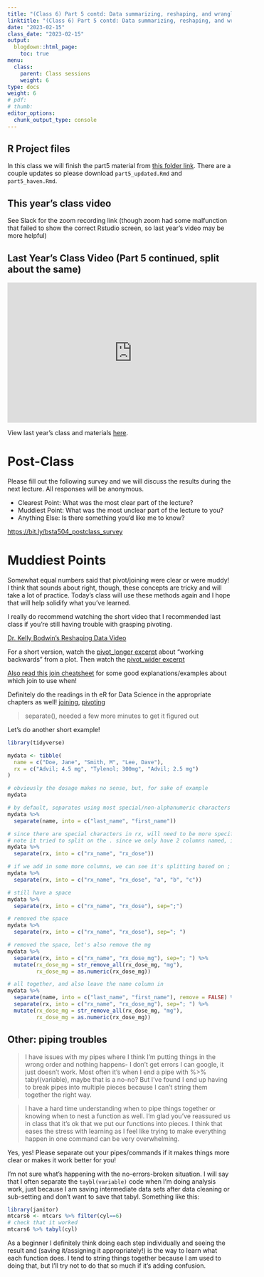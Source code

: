 ```yaml
---
title: "(Class 6) Part 5 contd: Data summarizing, reshaping, and wrangling with multiple tables (contd)"
linktitle: "(Class 6) Part 5 contd: Data summarizing, reshaping, and wrangling with multiple tables (contd)"
date: "2023-02-15"
class_date: "2023-02-15"
output:
  blogdown::html_page:
    toc: true
menu:
  class:
    parent: Class sessions
    weight: 6
type: docs
weight: 6
# pdf: 
# thumb: 
editor_options: 
  chunk_output_type: console
---
```


## R Project files


In this class we will finish the part5 material from [this folder link](https://bit.ly/bsta504_dropbox_2023). There are a couple updates so please download `part5_updated.Rmd` and `part5_haven.Rmd`.


## This year's class video

See Slack for the zoom recording link (though zoom had some malfunction that failed to show the correct Rstudio screen, so last year's video may be more helpful)

## Last Year's Class Video (Part 5 continued, split about the same)

<iframe width="560" height="315" src="https://www.youtube.com/embed/c3ZuPANIEAM" frameborder="0" allow="accelerometer; autoplay; clipboard-write; encrypted-media; gyroscope; picture-in-picture" allowfullscreen></iframe>

View last year's class and materials [here](https://sph-r-programming-2022.netlify.app/class/06-class/).

# Post-Class

Please fill out the following survey and we will discuss the results during the next lecture. All responses will be anonymous.

- Clearest Point: What was the most clear part of the lecture?
- Muddiest Point: What was the most unclear part of the lecture to you?
- Anything Else: Is there something you'd like me to know?

<https://bit.ly/bsta504_postclass_survey>


# Muddiest Points

Somewhat equal numbers said that pivot/joining were clear or were muddy! I think that sounds about right, though, these concepts are tricky and will take a lot of practice. Today's class will use these methods again and I hope that will help solidify what you've learned.

I really do recommend watching the short video that I recommended last class if you're still having trouble with grasping pivoting.

[Dr. Kelly Bodwin's Reshaping Data Video](https://youtu.be/4ZIFb1BoIB4)

For a short version, watch the [pivot_longer excerpt](https://youtu.be/4ZIFb1BoIB4?t=365) about "working backwards" from a plot. Then watch the [pivot_wider excerpt](https://youtu.be/4ZIFb1BoIB4?t=620)

[Also read this join cheatsheet](https://stat545.com/join-cheatsheet.html) for some good explanations/examples about which join to use when!

Definitely do the readings in th eR for Data Science in the appropriate chapters as well! [joining](https://r4ds.had.co.nz/relational-data.html), [pivoting](https://r4ds.had.co.nz/tidy-data.html?#pivoting)

> separate(), needed a few more minutes to get it figured out

Let's do another short example!

```r
library(tidyverse)

mydata <- tibble(
  name = c("Doe, Jane", "Smith, M", "Lee, Dave"),
  rx = c("Advil; 4.5 mg", "Tylenol; 300mg", "Advil; 2.5 mg")
)

# obviously the dosage makes no sense, but, for sake of example
mydata

# by default, separates using most special/non-alphanumeric characters
mydata %>%
  separate(name, into = c("last_name", "first_name"))

# since there are special characters in rx, will need to be more specific
# note it tried to split on the . since we only have 2 columns named, it removed the rest
mydata %>%
  separate(rx, into = c("rx_name", "rx_dose"))

# if we add in some more columns, we can see it's splitting based on ; . and space!
mydata %>%
  separate(rx, into = c("rx_name", "rx_dose", "a", "b", "c"))

# still have a space
mydata %>%
  separate(rx, into = c("rx_name", "rx_dose"), sep=";")

# removed the space
mydata %>%
  separate(rx, into = c("rx_name", "rx_dose"), sep="; ")

# removed the space, let's also remove the mg
mydata %>%
  separate(rx, into = c("rx_name", "rx_dose_mg"), sep="; ") %>%
  mutate(rx_dose_mg = str_remove_all(rx_dose_mg, "mg"),
         rx_dose_mg = as.numeric(rx_dose_mg))

# all together, and also leave the name column in
mydata %>%
  separate(name, into = c("last_name", "first_name"), remove = FALSE) %>%
  separate(rx, into = c("rx_name", "rx_dose_mg"), sep="; ") %>%
  mutate(rx_dose_mg = str_remove_all(rx_dose_mg, "mg"),
         rx_dose_mg = as.numeric(rx_dose_mg))

```


## Other: piping troubles

> I have issues with my pipes where I think I'm putting things in the wrong order and nothing happens- I don't get errors I can google, it just doesn't work. Most often it's when I end a pipe with %>% tabyl(variable), maybe that is a no-no? But I've found I end up having to break pipes into multiple pieces because I can't string them together the right way.

> 	I have a hard time understanding when to pipe things together or knowing when to nest a function as well. I'm glad you've reassured us in class that it's ok that we put our functions into pieces. I think that eases the stress with learning as I feel like trying to make everything happen in one command can be very overwhelming.

Yes, yes! Please separate out your pipes/commands if it makes things more clear or makes it work better for you!

I'm not sure what's happening with the no-errors-broken situation. I will say that I often separate the `taybl(variable)` code when I'm doing analysis work, just because I am saving intermediate data sets after data cleaning or sub-setting and don't want to save that tabyl. Something like this:

```r
library(janitor)
mtcars6 <- mtcars %>% filter(cyl==6)
# check that it worked
mtcars6 %>% tabyl(cyl)
```

As a beginner I definitely think doing each step individually and seeing the result and (saving it/assigning it appropriately!) is the way to learn what each function does. I tend to string things together because I am used to doing that, but I'll try not to do that so much if it's adding confusion.

